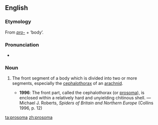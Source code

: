 ==English==
{{wikipedia}}
{{also|opisthosoma}}

===Etymology===
From ''[[pro-]]'' + {{etyl|grc}} '''{{polytonic|[[σῶμα]]}}''' ‘body’.

===Pronunciation===
* {{a|UK}} {{IPA|/pɹəʊˈsəʊmə/}}

===Noun===
{{en-noun|prosomata}}

# {{zoology}} The front segment of a body which is divided into two or more segments, especially the [[cephalothorax]] of an [[arachnid]].
#* '''1996''': The front part, called the cephalothorax (or [[prosoma]]), is enclosed within a relatively hard and unyielding chitinous shell. — Michael J. Roberts, ''Spiders of Britain and Northern Europe'' (Collins 1996, p. 12)

[[ta:prosoma]]
[[zh:prosoma]]